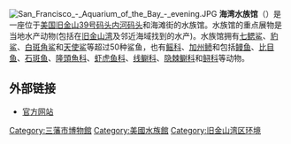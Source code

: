 [[File:San_Francisco_-_Aquarium_of_the_Bay_-_evening.JPG|thumb]]
'''海湾水族馆'''（{{lang-en|'''Aquarium of the Bay'''}}）是一座位于[[美国|美国]][[旧金山|旧金山]][[39号码头|39号码头]][[内河码头_(旧金山)|内河码头]]和海滩街的水族馆。水族馆的重点展物是当地水产动物(包括在[[旧金山湾|旧金山湾]]及邻近海域找到的水产)。水族馆拥有[[七鳃鲨|七鳃鲨]]、[[豹鲨|豹鲨]]、[[白斑角鲨|白斑角鲨]]和[[天使鲨|天使鲨]]等超过50种鲨鱼，也有[[鳐科|鳐科]]、[[加州鲼|加州鲼]]和包括[[鳗鱼|鳗鱼]]、[[比目鱼|比目鱼]]、[[石斑鱼|石斑鱼]]、[[隆頭魚科|隆頭魚科]]、[[虾虎鱼科|虾虎鱼科]]、[[线鳚科|线鳚科]]、[[隐棘鳚科|隐棘鳚科]]和[[鲟科|鲟科]]等动物。



==外部链接==
{{Commonscat|Aquarium of the Bay}}
*[https://web.archive.org/web/20090622080605/http://www.aquariumofthebay.org/ 官方网站]

{{DEFAULTSORT:Aquarium of the Bay}}

{{三藩市}}

[[Category:三藩市博物館|Category:三藩市博物館]]
[[Category:美國水族館|Category:美國水族館]]
[[Category:旧金山湾区环境|Category:旧金山湾区环境]]